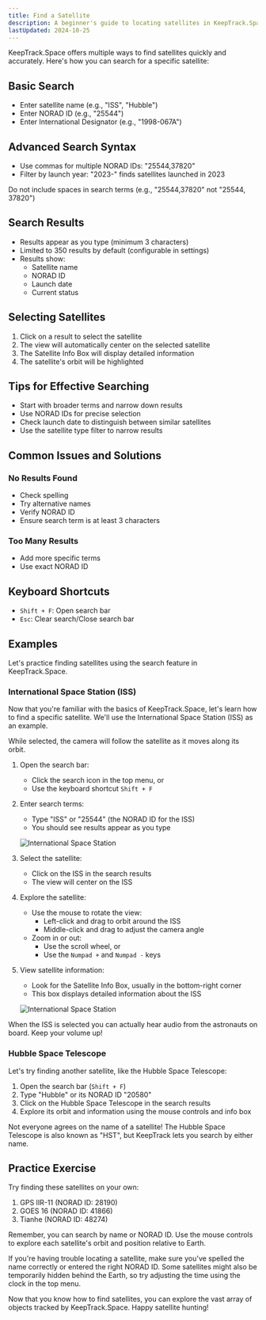 ```yaml
---
title: Find a Satellite
description: A beginner's guide to locating satellites in KeepTrack.Space
lastUpdated: 2024-10-25
---
```



KeepTrack.Space offers multiple ways to find satellites quickly and accurately. Here's how you can search for a specific satellite:

## Basic Search
- Enter satellite name (e.g., "ISS", "Hubble")
- Enter NORAD ID (e.g., "25544")
- Enter International Designator (e.g., "1998-067A")

## Advanced Search Syntax
- Use commas for multiple NORAD IDs: "25544,37820"
- Filter by launch year: "2023-" finds satellites launched in 2023

<Aside type="caution">
  Do not include spaces in search terms (e.g., "25544,37820" not "25544, 37820")
</Aside>

## Search Results
- Results appear as you type (minimum 3 characters)
- Limited to 350 results by default (configurable in settings)
- Results show:
  - Satellite name
  - NORAD ID
  - Launch date
  - Current status

## Selecting Satellites
1. Click on a result to select the satellite
2. The view will automatically center on the selected satellite
3. The Satellite Info Box will display detailed information
4. The satellite's orbit will be highlighted

## Tips for Effective Searching
- Start with broader terms and narrow down results
- Use NORAD IDs for precise selection
- Check launch date to distinguish between similar satellites
- Use the satellite type filter to narrow results

## Common Issues and Solutions

### No Results Found
- Check spelling
- Try alternative names
- Verify NORAD ID
- Ensure search term is at least 3 characters

### Too Many Results
- Add more specific terms
- Use exact NORAD ID

## Keyboard Shortcuts
- `Shift + F`: Open search bar
- `Esc`: Clear search/Close search bar

## Examples

Let's practice finding satellites using the search feature in KeepTrack.Space.

### International Space Station (ISS)

Now that you're familiar with the basics of KeepTrack.Space, let's learn how to find a specific satellite. We'll use the International Space Station (ISS) as an example.

<Aside type="tip">
  While selected, the camera will follow the satellite as it moves along its orbit.
</Aside>

<Steps>

1. Open the search bar:
   - Click the search icon in the top menu, or
   - Use the keyboard shortcut `Shift + F`

2. Enter search terms:
   - Type "ISS" or "25544" (the NORAD ID for the ISS)
   - You should see results appear as you type

   ![International Space Station](../../../assets/select-a-satellite/iss.png)

3. Select the satellite:
   - Click on the ISS in the search results
   - The view will center on the ISS

4. Explore the satellite:
   - Use the mouse to rotate the view:
     - Left-click and drag to orbit around the ISS
     - Middle-click and drag to adjust the camera angle
   - Zoom in or out:
     - Use the scroll wheel, or
     - Use the `Numpad +` and `Numpad -` keys

5. View satellite information:
   - Look for the Satellite Info Box, usually in the bottom-right corner
   - This box displays detailed information about the ISS

   ![International Space Station](../../../assets/select-a-satellite/iss2.png)

</Steps>

<Aside title="Fun Fact">
  When the ISS is selected you can actually hear audio from the astronauts on board. Keep your volume up!
</Aside>

### Hubble Space Telescope

Let's try finding another satellite, like the Hubble Space Telescope:

1. Open the search bar (`Shift + F`)
2. Type "Hubble" or its NORAD ID "20580"
3. Click on the Hubble Space Telescope in the search results
4. Explore its orbit and information using the mouse controls and info box

<Aside type="caution">
  Not everyone agrees on the name of a satellite! The Hubble Space Telescope is also known as "HST", but KeepTrack lets you search by either name.
</Aside>

## Practice Exercise

Try finding these satellites on your own:

1. GPS IIR-11 (NORAD ID: 28190)
2. GOES 16 (NORAD ID: 41866)
3. Tianhe (NORAD ID: 48274)

Remember, you can search by name or NORAD ID. Use the mouse controls to explore each satellite's orbit and position relative to Earth.

<Aside>
  If you're having trouble locating a satellite, make sure you've spelled the name correctly or entered the right NORAD ID. Some satellites might also be temporarily hidden behind the Earth, so try adjusting the time using the clock in the top menu.
</Aside>

Now that you know how to find satellites, you can explore the vast array of objects tracked by KeepTrack.Space. Happy satellite hunting!
